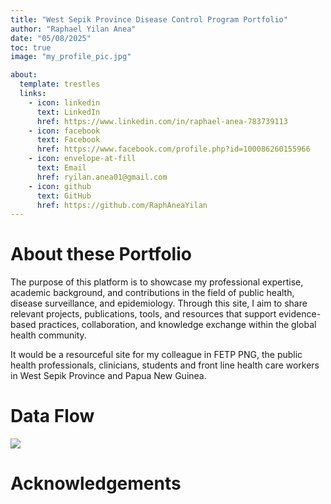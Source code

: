 ```yaml
---
title: "West Sepik Province Disease Control Program Portfolio"
author: "Raphael Yilan Anea"
date: "05/08/2025"
toc: true
image: "my_profile_pic.jpg"

about:
  template: trestles
  links:
    - icon: linkedin
      text: LinkedIn
      href: https://www.linkedin.com/in/raphael-anea-783739113
    - icon: facebook
      text: Facebook
      href: https://www.facebook.com/profile.php?id=100086260155966
    - icon: envelope-at-fill
      text: Email
      href: ryilan.anea01@gmail.com
    - icon: github
      text: GitHub
      href: https://github.com/RaphAneaYilan
---
```


# About these Portfolio

::: {.justified-text}
The purpose of this platform is to showcase my professional expertise, academic background, and contributions in the field of public health, disease surveillance, and epidemiology. Through this site, I aim to share relevant projects, publications, tools, and resources that support evidence-based practices, collaboration, and knowledge exchange within the global health community.

It would be a resourceful site for my colleague in FETP PNG, the public health professionals, clinicians, students and front line health care workers in West Sepik Province and Papua New Guinea.
:::

# Data Flow

![](disease_data_flow.png)

# Acknowledgements
